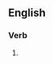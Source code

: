 ==English==

===Verb===
{{head|en|present participle}}

# {{present participle of|hallucinate|lang=en|nocat=1}}